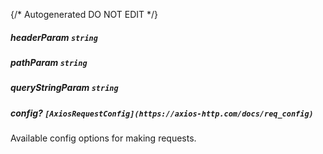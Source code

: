 {/* Autogenerated DO NOT EDIT  */}
##### **headerParam** `string`

##### **pathParam** `string`

##### **queryStringParam** `string`

##### **config?** `[AxiosRequestConfig](https://axios-http.com/docs/req_config)`
Available config options for making requests.

